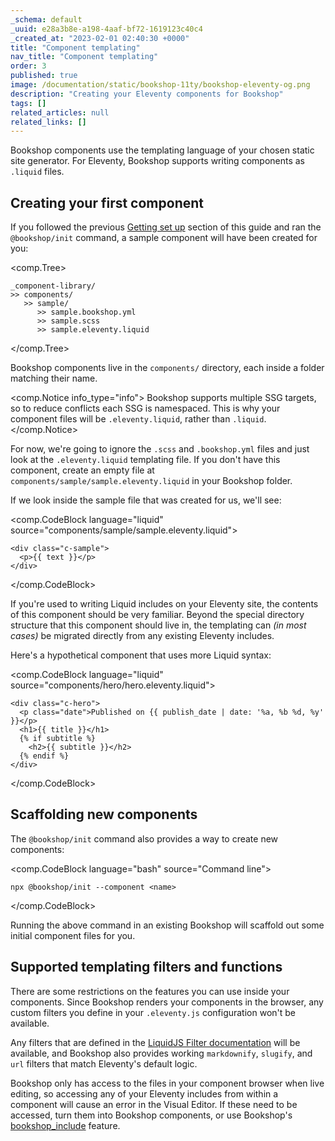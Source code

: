 ```yaml
---
_schema: default
_uuid: e28a3b8e-a198-4aaf-bf72-1619123c40c4
_created_at: "2023-02-01 02:40:30 +0000"
title: "Component templating"
nav_title: "Component templating"
order: 3
published: true
image: /documentation/static/bookshop-11ty/bookshop-eleventy-og.png
description: "Creating your Eleventy components for Bookshop"
tags: []
related_articles: null
related_links: []
---
```


Bookshop components use the templating language of your chosen static site generator.
For Eleventy, Bookshop supports writing components as `.liquid` files.

## Creating your first component

If you followed the previous [Getting set up](/documentation/guides/bookshop-eleventy-guide/getting-set-up/) section of this guide
and ran the `@bookshop/init` command, a sample component will have been created for you:

<comp.Tree>
```
_component-library/
>> components/
   >> sample/
      >> sample.bookshop.yml
      >> sample.scss
      >> sample.eleventy.liquid
```
</comp.Tree>

Bookshop components live in the `components/` directory, each inside a folder matching their name.

<comp.Notice info_type="info">
  Bookshop supports multiple SSG targets, so to reduce conflicts each SSG is namespaced. This is why your component files will
  be `.eleventy.liquid`, rather than `.liquid`.
</comp.Notice>

For now, we're going to ignore the `.scss` and `.bookshop.yml` files and just look at the `.eleventy.liquid` templating file.
If you don't have this component, create an empty file at `components/sample/sample.eleventy.liquid` in your Bookshop folder.

If we look inside the sample file that was created for us, we'll see:

<comp.CodeBlock language="liquid" source="components/sample/sample.eleventy.liquid">
```
<div class="c-sample">
  <p>{{ text }}</p>
</div>
```
</comp.CodeBlock>

If you're used to writing Liquid includes on your Eleventy site, the contents of this component should be very familiar.
Beyond the special directory structure that this component should live in, the templating can _(in most cases)_ be migrated directly
from any existing Eleventy includes.

Here's a hypothetical component that uses more Liquid syntax:

<comp.CodeBlock language="liquid" source="components/hero/hero.eleventy.liquid">
```
<div class="c-hero">
  <p class="date">Published on {{ publish_date | date: '%a, %b %d, %y' }}</p>
  <h1>{{ title }}</h1>
  {% if subtitle %}
    <h2>{{ subtitle }}</h2>
  {% endif %}
</div>
```
</comp.CodeBlock>

## Scaffolding new components

The `@bookshop/init` command also provides a way to create new components:

<comp.CodeBlock language="bash" source="Command line">
```
npx @bookshop/init --component <name>
```
</comp.CodeBlock>

Running the above command in an existing Bookshop will scaffold out some initial component files for you.

## Supported templating filters and functions

There are some restrictions on the features you can use inside your components.
Since Bookshop renders your components in the browser, any custom filters you define in your `.eleventy.js`
configuration won't be available. 

Any filters that are defined in the [LiquidJS Filter documentation](https://liquidjs.com/filters/overview.html) will be available,
and Bookshop also provides working `markdownify`, `slugify`, and `url` filters that match Eleventy's default logic.

Bookshop only has access to the files in your component browser when live editing, so accessing any of your
Eleventy includes from within a component will cause an error in the Visual Editor. If these need to be accessed,
turn them into Bookshop components, or use Bookshop's [bookshop_include](/documentation/guides/bookshop-eleventy-guide/page-building/#bookshop-includes) feature.
